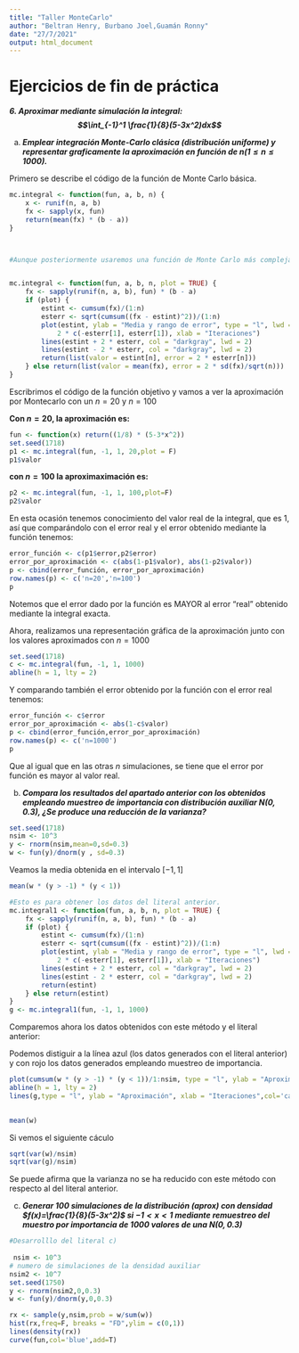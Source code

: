 ```yaml
---
title: "Taller MonteCarlo"
author: "Beltran Henry, Burbano Joel,Guamán Ronny"
date: "27/7/2021"
output: html_document
---
```


# Ejercicios de fin de práctica

***6. Aproximar mediante simulación la integral: $$\int_{-1}^1 \frac{1}{8}(5-3x^2)dx$$***

a) ***Emplear integración Monte-Carlo clásica (distribución uniforme) y representar graficamente la aproximación en función de $n(1\leq n\leq 1000)$.***

Primero se describe el código de la función de Monte Carlo básica.


```r

mc.integral <- function(fun, a, b, n) {
    x <- runif(n, a, b)
    fx <- sapply(x, fun)
    return(mean(fx) * (b - a))
}



#Aunque posteriormente usaremos una función de Monte Carlo más compleja que incluye representación gráfica.


mc.integral <- function(fun, a, b, n, plot = TRUE) {
    fx <- sapply(runif(n, a, b), fun) * (b - a)
    if (plot) {
        estint <- cumsum(fx)/(1:n)
        esterr <- sqrt(cumsum((fx - estint)^2))/(1:n)
        plot(estint, ylab = "Media y rango de error", type = "l", lwd = 2, ylim = mean(fx) + 
            2 * c(-esterr[1], esterr[1]), xlab = "Iteraciones")
        lines(estint + 2 * esterr, col = "darkgray", lwd = 2)
        lines(estint - 2 * esterr, col = "darkgray", lwd = 2)
        return(list(valor = estint[n], error = 2 * esterr[n]))
    } else return(list(valor = mean(fx), error = 2 * sd(fx)/sqrt(n)))
}
```


Escribrimos el código de la función objetivo y vamos a ver la aproximación por Montecarlo con un $n=20$ y $n=100$

**Con $n=20$, la aproximación es:**

```r
fun <- function(x) return((1/8) * (5-3*x^2))
set.seed(1718)
p1 <- mc.integral(fun, -1, 1, 20,plot = F)
p1$valor
```

**con $n=100$ la aproximaximación es:**

```r
p2 <- mc.integral(fun, -1, 1, 100,plot=F)
p2$valor
```

En esta ocasión tenemos conocimiento del valor real de la integral, que es 1, así que comparándolo con el error real y el error obtenido mediante la función tenemos:
```r
error_función <- c(p1$error,p2$error)
error_por_aproximación <- c(abs(1-p1$valor), abs(1-p2$valor))
p <- cbind(error_función, error_por_aproximación)
row.names(p) <- c('n=20','n=100')
p
```

Notemos que el error dado por la función es MAYOR al error "real" obtenido mediante la integral exacta. 

Ahora, realizamos una representación gráfica de la aproximación junto con los valores aproximados con $n=1000$


```r
set.seed(1718)
c <- mc.integral(fun, -1, 1, 1000)
abline(h = 1, lty = 2)
```


Y comparando también el error obtenido por la función con el error real tenemos:
```r
error_función <- c$error
error_por_aproximación <- abs(1-c$valor)
p <- cbind(error_función,error_por_aproximación)
row.names(p) <- c('n=1000')
p
```

Que al igual que en las otras $n$ simulaciones, se tiene que el error por función es mayor al valor real.

b) ***Compara los resultados del apartado anterior con los obtenidos empleando muestreo de importancia con distribución auxiliar $N(0,0.3)$, ¿Se produce una reducción de la varianza?***

```r
set.seed(1718)
nsim <- 10^3
y <- rnorm(nsim,mean=0,sd=0.3)
w <- fun(y)/dnorm(y , sd=0.3)


```


Veamos la media obtenida en el intervalo $[-1,1]$

```r
mean(w * (y > -1) * (y < 1)) 
```

```r
#Esto es para obtener los datos del literal anterior.
mc.integral1 <- function(fun, a, b, n, plot = TRUE) {
    fx <- sapply(runif(n, a, b), fun) * (b - a)
    if (plot) {
        estint <- cumsum(fx)/(1:n)
        esterr <- sqrt(cumsum((fx - estint)^2))/(1:n)
        plot(estint, ylab = "Media y rango de error", type = "l", lwd = 2, ylim = mean(fx) + 
            2 * c(-esterr[1], esterr[1]), xlab = "Iteraciones")
        lines(estint + 2 * esterr, col = "darkgray", lwd = 2)
        lines(estint - 2 * esterr, col = "darkgray", lwd = 2)
        return(estint)
    } else return(estint)
}
g <- mc.integral1(fun, -1, 1, 1000)
```


Comparemos ahora los datos obtenidos con este método y el literal anterior:

Podemos distiguir a la línea azul (los datos generados con el literal anterior) y con rojo los datos generados empleando muestreo de importancia.

```r

plot(cumsum(w * (y > -1) * (y < 1))/1:nsim, type = "l", ylab = "Aproximación", xlab = "Iteraciones", col='red')
abline(h = 1, lty = 2)
lines(g,type = "l", ylab = "Aproximación", xlab = "Iteraciones",col='cadetblue')
 

mean(w)
```

Si vemos el siguiente cáculo

``` r

sqrt(var(w)/nsim)
sqrt(var(g)/nsim)

```
Se puede afirma que la varianza no se ha reducido con este método con respecto al del literal anterior.


c) ***Generar 100 simulaciones de la distribución (aprox) con densidad $f(x)=\frac{1}{8}(5-3x^2)$ si $-1<x<1$ mediante remuestreo del muestro por importancia de 1000 valores de una $N(0,0.3)$***

```r
#Desarrolllo del literal c)
 
 nsim <- 10^3
# numero de simulaciones de la densidad auxiliar
nsim2 <- 10^7
set.seed(1750)
y <- rnorm(nsim2,0,0.3)
w <- fun(y)/dnorm(y,0,0.3)

rx <- sample(y,nsim,prob = w/sum(w))
hist(rx,freq=F, breaks = "FD",ylim = c(0,1))
lines(density(rx))
curve(fun,col='blue',add=T)
```

